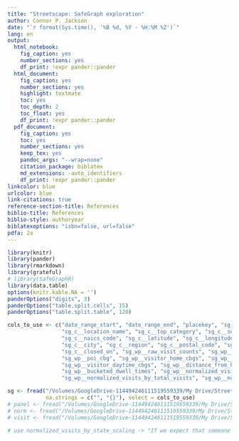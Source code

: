 ```yaml
---
title: "Streetscape: SafeGraph exploration"
author: Connor P. Jackson
date: "`r format(Sys.time(), '%B %d, %Y - %H:%M %Z')`"
lang: en
output:
  html_notebook:
    fig_caption: yes
    number_sections: yes
    df_print: !expr pander::pander
  html_document:
    fig_caption: yes
    number_sections: yes
    highlight: textmate
    toc: yes
    toc_depth: 2
    toc_float: yes
    df_print: !expr pander::pander
  pdf_document:
    fig_caption: yes
    toc: yes
    number_sections: yes
    keep_tex: yes
    pandoc_args: "--wrap=none"
    citation_package: biblatex
    md_extensions: -auto_identifiers
    df_print: !expr pander::pander
linkcolor: blue
urlcolor: blue
link-citations: true
reference-section-title: References
biblio-title: References
biblio-style: authoryear
biblatexoptions: "isbn=false, url=false"
pdfa: 2a
---
```


```r
library(knitr)
library(pander)
library(rmarkdown)
library(grateful)
# library(SafeGraphR)
library(data.table)
options(knitr.kable.NA = '')
panderOptions("digits", 3)
panderOptions("table.split.cells", 15)
panderOptions("table.split.table", 120)
```

```r

cols_to_use <- c("date_range_start", "date_range_end", "placekey", "sg_c__parent_placekey", 
                 "sg_c__location_name", "sg_c__top_category", "sg_c__sub_category", 
                 "sg_c__naics_code", "sg_c__latitude", "sg_c__longitude", "sg_c__street_address",
                 "sg_c__city", "sg_c__region", "sg_c__postal_code", "sg_c__opened_on", 
                 "sg_c__closed_on", "sg_wp__raw_visit_counts", "sg_wp__raw_visitor_counts", 
                 "sg_wp__poi_cbg", "sg_wp__visitor_home_cbgs", "sg_wp__visitor_home_aggregation",
                 "sg_wp__visitor_daytime_cbgs", "sg_wp__distance_from_home", "sg_wp__median_dwell",
                 "sg_wp__bucketed_dwell_times", "sg_wp__normalized_visits_by_state_scaling", 
                 "sg_wp__normalized_visits_by_total_visits", "sg_wp__normalized_visits_by_total_visitors")

sg <- fread("/Volumes/GoogleDrive-114494246111519559339/My Drive/Streetscape/Safegraph CA Data thru 2022-02-07/CA-part1.csv.gz",
            na.strings = c("", "{}"), select = cols_to_use)
# panel <- fread("/Volumes/GoogleDrive-114494246111519559339/My Drive/Streetscape/Safegraph CA Data thru 2022-02-07/safegraph_home_panel_summary-part1.csv.gz")
# norm <- fread("/Volumes/GoogleDrive-114494246111519559339/My Drive/Streetscape/Safegraph CA Data thru 2022-02-07/safegraph_normalization_stats.csv.gz")
# visit <- fread("/Volumes/GoogleDrive-114494246111519559339/My Drive/Streetscape/Safegraph CA Data thru 2022-02-07/safegraph_visit_panel_summary.csv.gz")

# use normalized_visits_by_state_scaling -> "If we expect that someone in the SafeGraph sample is equally likely to visit a given POI as another random person in the population, then normalized_visits_by_state_scaling represents how many people (not just how many SafeGraph users) visited a given location"

```

